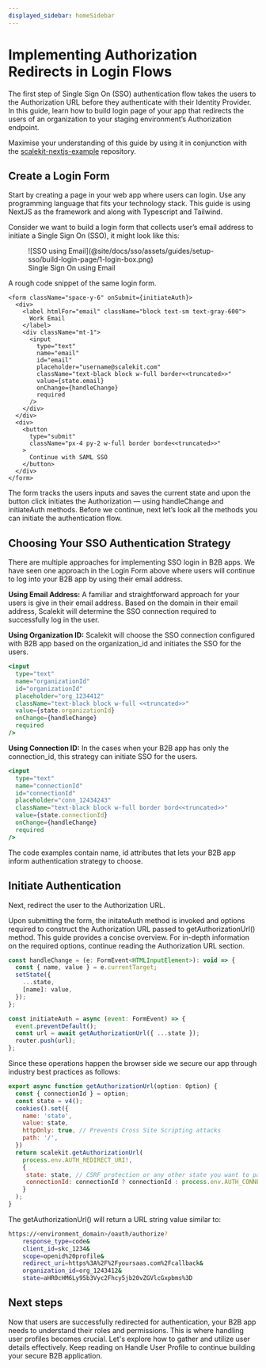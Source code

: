 ```yaml
---
displayed_sidebar: homeSidebar
---
```


# Implementing Authorization Redirects in Login Flows

The first step of Single Sign On (SSO) authentication flow takes the users to the Authorization URL before they authenticate with their Identity Provider. In this guide, learn how to build login page of your app that redirects the users of an organization to your staging environment’s Authorization endpoint.

Maximise your understanding of this guide by using it in conjunction with the [scalekit-nextjs-example](https://github.com/scalekit-inc/scalekit-nextjs-example) repository.

## Create a Login Form

Start by creating a page in your web app where users can login. Use any programming language that fits your technology stack. This guide is using NextJS as the framework and along with Typescript and Tailwind.

Consider we want to build a login form that collects user’s email address to initiate a Single Sign On (SSO), it might look like this:

<figure className="width-50">
  ![SSO using
  Email](@site/docs/sso/assets/guides/setup-sso/build-login-page/1-login-box.png)
  <figcaption>Single Sign On using Email</figcaption>
</figure>

A rough code snippet of the same login form.

```tsx title="app/login/page.tsx"
<form className="space-y-6" onSubmit={initiateAuth}>
  <div>
    <label htmlFor="email" className="block text-sm text-gray-600">
      Work Email
    </label>
    <div className="mt-1">
      <input
        type="text"
        name="email"
        id="email"
        placeholder="username@scalekit.com"
        className="text-black block w-full border<<truncated>>"
        value={state.email}
        onChange={handleChange}
        required
      />
    </div>
  </div>
  <div>
    <button
      type="submit"
      className="px-4 py-2 w-full border borde<<truncated>>"
    >
      Continue with SAML SSO
    </button>
  </div>
</form>
```

The form tracks the users inputs and saves the current state and upon the button click initiates the Authorization — using <SimpleCode>handleChange</SimpleCode> and <SimpleCode>initiateAuth</SimpleCode> methods. Before we continue, next let’s look all the methods you can initiate the authentication flow.

## **Choosing Your SSO Authentication Strategy**

There are multiple approaches for implementing SSO login in B2B apps. We have seen one approach in the Login Form above where users will continue to log into your B2B app by using their email address.

**Using Email Address:** A familiar and straightforward approach for your users is give in their email address. Based on the domain in their email address, Scalekit will determine the SSO connection required to successfully log in the user.

**Using Organization ID:** Scalekit will choose the SSO connection configured with B2B app based on the <SimpleCode>organization_id</SimpleCode> and initiates the SSO for the users.

```jsx
<input
  type="text"
  name="organizationId"
  id="organizationId"
  placeholder="org_1234412"
  className="text-black block w-full <<truncated>>"
  value={state.organizationId}
  onChange={handleChange}
  required
/>
```

**Using Connection ID:** In the cases when your B2B app has only the <SimpleCode>connection_id</SimpleCode>, this strategy can initiate SSO for the users.

```jsx
<input
  type="text"
  name="connectionId"
  id="connectionId"
  placeholder="conn_12434243"
  className="text-black block w-full border bord<<truncated>>"
  value={state.connectionId}
  onChange={handleChange}
  required
/>
```

The code examples contain <SimpleCode>name</SimpleCode>, <SimpleCode>id</SimpleCode> attributes that lets your B2B app inform authentication strategy to choose.

## Initiate Authentication

Next, redirect the user to the Authorization URL.

Upon submitting the form, the <SimpleCode>initateAuth</SimpleCode> method is invoked and options required to construct the Authorization URL passed to <SimpleCode>getAuthorizationUrl()</SimpleCode> method. This guide provides a concise overview. For in-depth information on the required options, continue reading the Authorization URL section.

```jsx title="app/login/page.tsx"
const handleChange = (e: FormEvent<HTMLInputElement>): void => {
  const { name, value } = e.currentTarget;
  setState({
    ...state,
    [name]: value,
  });
};

const initiateAuth = async (event: FormEvent) => {
  event.preventDefault();
  const url = await getAuthorizationUrl({ ...state });
  router.push(url);
};
```

Since these operations happen the browser side we secure our app through industry best practices as follows:

```jsx title="app/actions/login.ts"
export async function getAuthorizationUrl(option: Option) {
  const { connectionId } = option;
  const state = v4();
  cookies().set({
    name: 'state',
    value: state,
    httpOnly: true, // Prevents Cross Site Scripting attacks
    path: '/',
  })
  return scalekit.getAuthorizationUrl(
    process.env.AUTH_REDIRECT_URI!,
    {
     state: state, // CSRF protection or any other state you want to pass
     connectionId: connectionId ? connectionId : process.env.AUTH_CONNECTION_ID!
    }
  );
}
```

The <SimpleCode>getAuthorizationUrl()</SimpleCode> will return a URL string value similar to:

```sh
https://<environment_domain>/oauth/authorize?
    response_type=code&
    client_id=skc_1234&
    scope=openid%20profile&
    redirect_uri=https%3A%2F%2Fyoursaas.com%2Fcallback&
    organization_id=org_1243412&
    state=aHR0cHM6Ly95b3Vyc2Fhcy5jb20vZGVlcGxpbms%3D
```

## Next steps

Now that users are successfully redirected for authentication, your B2B app needs to understand their roles and permissions. This is where handling user profiles becomes crucial. Let's explore how to gather and utilize user details effectively. Keep reading on Handle User Profile to continue building your secure B2B application.
